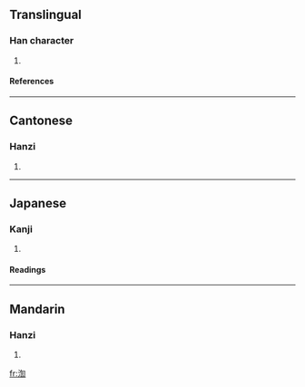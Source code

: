 ==Translingual==
===Han character===
{{Han char|rn=85|rad=水|as=09|sn=12|four=3712<sub>0</sub>|canj=水心卜口 (EPYR)}}
# {{defn|Han|sort=水09}}
====References====
{{Han ref|kx=0635.160|dkj=17793|dj=1043.010|hdz=31683.030|uh=6E39|ud=28217|bh=DA48|bd=55880}}

----
==Cantonese==
===Hanzi===
{{yue-hanzi|jyut=|y=gwang1}}
# {{defn|Cantonese}}

----
==Japanese==
===Kanji===
{{ja-kanji|grade=|rs=水09}}
# {{defn|Japanese}} 
====Readings====
{{ja-readings|on=[[こう]] (kō), [[せい]] (sei), [[しょう]] (shō)|kun=}}

----
==Mandarin==
===Hanzi===
{{cmn-hanzi|pin=[[hōng]] (hong1), [[qìng]] (qing4)|wg=hung<sup>1</sup>, ch'ing<sup>4</sup>}}
# {{defn|Mandarin}}

[[fr:渹]]